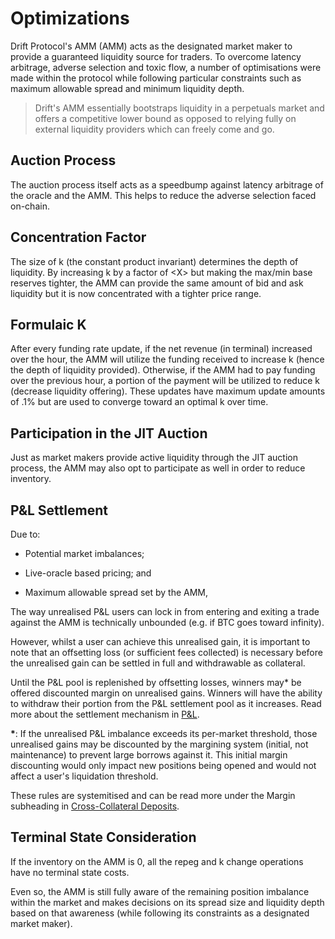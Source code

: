# Optimizations

Drift Protocol's AMM (AMM) acts as the designated market maker to provide a guaranteed liquidity source for traders. To overcome latency arbitrage, adverse selection and toxic flow, a number of optimisations were made within the protocol while following particular constraints such as maximum allowable spread and minimum liquidity depth.


> Drift's AMM essentially bootstraps liquidity in a perpetuals market and offers a competitive lower bound as opposed to relying fully on external liquidity providers which can freely come and go.


## Auction Process

The auction process itself acts as a speedbump against latency arbitrage of the oracle and the AMM. This helps to reduce the adverse selection faced on-chain.  

## Concentration Factor

The size of k (the constant product invariant) determines the depth of liquidity. By increasing k by a factor of \<X> but making the max/min base reserves tighter, the AMM can provide the same amount of bid and ask liquidity but it is now concentrated with a tighter price range.

## Formulaic K

After every funding rate update, if the net revenue (in terminal) increased over the hour, the AMM will utilize the funding received to increase k (hence the depth of liquidity provided). Otherwise, if the AMM had to pay funding over the previous hour, a portion of the payment will be utilized to reduce k (decrease liquidity offering). These updates have maximum update amounts of .1% but are used to converge toward an optimal k over time.

## Participation in the JIT Auction

Just as market makers provide active liquidity through the JIT auction process, the AMM may also opt to participate as well in order to reduce inventory.  

## P&L Settlement

Due to:  

*   Potential market imbalances;

*   Live-oracle based pricing; and  

*   Maximum allowable spread set by the AMM,  

The way unrealised P&L users can lock in from entering and exiting a trade against the AMM is technically unbounded (e.g. if BTC goes toward infinity). 

However, whilst a user can achieve this unrealised gain, it is important to note that an offsetting loss (or sufficient fees collected) is necessary before the unrealised gain can be settled in full and withdrawable as collateral.

Until the P&L pool is replenished by offsetting losses, winners may\* be offered discounted margin on unrealised gains. Winners will have the ability to withdraw their portion from the P&L settlement pool as it increases. Read more about the settlement mechanism in [P&L](/profit-loss/profit-loss-intro).  

**\***: If the unrealised P&L imbalance exceeds its per-market threshold, those unrealised gains may be discounted by the margining system (initial, not maintenance) to prevent large borrows against it. This initial margin discounting would only impact new positions being opened and would not affect a user's liquidation threshold.

These rules are systemitised and can be read more under the Margin subheading in [Cross-Collateral Deposits](/getting-started/cross-collateral-deposits).  

## Terminal State Consideration

If the inventory on the AMM is 0, all the repeg and k change operations have no terminal state costs.  

Even so, the AMM is still fully aware of the remaining position imbalance within the market and makes decisions on its spread size and liquidity depth based on that awareness (while following its constraints as a designated market maker).  


